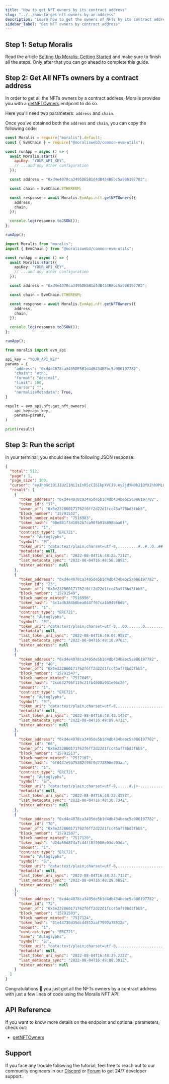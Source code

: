 ```yaml
---
title: "How to get NFT owners by its contract address"
slug: "../../how-to-get-nft-owners-by-an-address"
description: "Learn how to get the owners of NFTs by its contract address using the Moralis NFT API."
sidebar_label: "Get NFT owners by contract address"
---
```


## Step 1: Setup Moralis

Read the article [Setting Up Moralis: Getting Started](/web3-data-api/evm/get-your-api-key) and make sure to finish all the steps. Only after that you can go ahead to complete this guide.

## Step 2: Get All NFTs owners by a contract address

In order to get all the NFTs owners by a contract address, Moralis provides you with a [getNFTOwners](/web3-data-api/evm/reference/get-nft-owners) endpoint to do so.

Here you'll need two parameters: `address` and `chain`.

Once you've obtained both the `address` and `chain`, you can copy the following code:


<Tabs groupId="programming-language">
  <TabItem value="javascript" label="index.js (JavaScript)" default>

```javascript index.js
const Moralis = require("moralis").default;
const { EvmChain } = require("@moralisweb3/common-evm-utils");

const runApp = async () => {
  await Moralis.start({
    apiKey: "YOUR_API_KEY",
    // ...and any other configuration
  });

  const address = "0xd4e4078ca3495DE5B1d4dB434BEbc5a986197782";

  const chain = EvmChain.ETHEREUM;

  const response = await Moralis.EvmApi.nft.getNFTOwners({
    address,
    chain,
  });

  console.log(response.toJSON());
};

runApp();
```

</TabItem>
<TabItem value="typescript" label="index.ts (TypeScript)">

```typescript index.ts
import Moralis from "moralis";
import { EvmChain } from "@moralisweb3/common-evm-utils";

const runApp = async () => {
  await Moralis.start({
    apiKey: "YOUR_API_KEY",
    // ...and any other configuration
  });

  const address = "0xd4e4078ca3495DE5B1d4dB434BEbc5a986197782";

  const chain = EvmChain.ETHEREUM;

  const response = await Moralis.EvmApi.nft.getNFTOwners({
    address,
    chain,
  });

  console.log(response.toJSON());
};

runApp();
```

</TabItem>
<TabItem value="python" label="index.py (Python)">

```python index.py
from moralis import evm_api

api_key = "YOUR_API_KEY"
params = {
    "address": "0xd4e4078ca3495DE5B1d4dB434BEbc5a986197782",
    "chain": "eth",
    "format": "decimal",
    "limit": 100,
    "cursor": "",
    "normalizeMetadata": True,
}

result = evm_api.nft.get_nft_owners(
    api_key=api_key,
    params=params,
)

print(result)
```

</TabItem>
</Tabs>

## Step 3: Run the script


<RunTheScript />

In your terminal, you should see the following JSON response:

```json
{
  "total": 512,
  "page": 1,
  "page_size": 100,
  "cursor": "eyJhbGciOiJIUzI1NiIsInR5cCI6IkpXVCJ9.eyJjdXN0b21QYXJhbXMiOnsidG9rZW5BZGRyZXNzIjoiMHhkNGU0MDc4Y2EzNDk1ZGU1YjFkNGRiNDM0YmViYzVhOTg2MTk3NzgyIn0sImtleXMiOlsiMTY1MzUxNDU1OS4yNDIiXSwid2hlcmUiOnsidG9rZW5fYWRkcmVzcyI6IjB4ZDRlNDA3OGNhMzQ5NWRlNWIxZDRkYjQzNGJlYmM1YTk4NjE5Nzc4MiJ9LCJsaW1pdCI6MTAwLCJvZmZzZXQiOjAsIm9yZGVyIjpbXSwidG90YWwiOjUxMiwicGFnZSI6MSwidGFpbE9mZnNldCI6MSwiaWF0IjoxNjY2ODAzNDg2fQ.i2E2SDeatbnmmxe3Qbhh86jd_aWypQKs8Svpr5disZ4",
  "result": [
    {
      "token_address": "0xd4e4078ca3495de5b1d4db434bebc5a986197782",
      "token_id": "17",
      "owner_of": "0x8e232860171762f6ff2d22d1fcc45af78bd3fbb5",
      "block_number": "15791552",
      "block_number_minted": "7516983",
      "token_hash": "98e881f3d1052b7ca90fb91b898baa0f",
      "amount": "1",
      "contract_type": "ERC721",
      "name": "Autoglyphs",
      "symbol": "☵",
      "token_uri": "data:text/plain;charset=utf-8,.........#..#..O..##..#..O..##.OO.##..O..#..##..O..#..#.........%0A.......#...............O...#...##...#...O...............#.......%0A.......O#.................O#........#O.................#O.......%0A.........#O..........#........O..O........#..........O#.........%0A.......................#..OO...OO...OO..#.......................%0A..........#...#................##................#...#..........%0A........O#.....#.......O#..............#O.......#.....#O........%0A.#O........#O....#.........#........#.........#....O#........O#.%0A..#...O......O......#......#...OO...#......#......O......O...#..%0A#..#..#..#..O.#..#..#..#..O.#O.##.O#.O..#..#..#..#.O..#..#..#..#%0A...O.#..............#......O........O......#..............#.O...%0A.......#.........#............................#.........#.......%0A#......O.O...........O........O..O........O...........O.O......#%0A........O....O........#....O........O....#........O....O........%0A.....#...#.............#...#........#...#.............#...#.....%0AO.....#........#....O...O.....#..#.....O...O....#........#.....O%0A...................OOO.....OO......OO.....OOO...................%0A.......#.#.#........O....#............#....O........#.#.#.......%0A#..............................................................#%0A#...............O........O.O........O.O........O...............#%0A........###....OOO.........###....###.........OOO....###........%0A...#........O...O....#..#.....O..O.....#..#....O...O........#...%0A#............#.............O........O.............#............#%0A.O..#.O..#....#..................................#....#..O.#..O.%0A......#........O.....#..O.....#..#.....O..#.....O........#......%0AO................#.O.....#.O........O.#.....O.#................O%0A..O.O....O.................#.O....O.#.................O....O.O..%0A.##.O..##.O..O#.O..O#.O..O#.O#.OO.#O.#O..O.#O..O.#O..O.##..O.##.%0A#........#......O...#......O...##...O......#...O......#........#%0A#........O..........#.....O#........#O.....#..........O........#%0A...O........O..#.....O..#.....O..O.....#..O.....#..O........O...%0AO#..O#..O#.................O#..OO..#O.................#O..#O..#O%0AO#..O#..O#.................O#..OO..#O.................#O..#O..#O%0A...O........O..#.....O..#.....O..O.....#..O.....#..O........O...%0A#........O..........#.....O#........#O.....#..........O........#%0A#........#......O...#......O...##...O......#...O......#........#%0A.##.O..##.O..O#.O..O#.O..O#.O#.OO.#O.#O..O.#O..O.#O..O.##..O.##.%0A..O.O....O.................#.O....O.#.................O....O.O..%0AO................#.O.....#.O........O.#.....O.#................O%0A......#........O.....#..O.....#..#.....O..#.....O........#......%0A.O..#.O..#....#..................................#....#..O.#..O.%0A#............#.............O........O.............#............#%0A...#........O...O....#..#.....O..O.....#..#....O...O........#...%0A........###....OOO.........###....###.........OOO....###........%0A#...............O........O.O........O.O........O...............#%0A#..............................................................#%0A.......#.#.#........O....#............#....O........#.#.#.......%0A...................OOO.....OO......OO.....OOO...................%0AO.....#........#....O...O.....#..#.....O...O....#........#.....O%0A.....#...#.............#...#........#...#.............#...#.....%0A........O....O........#....O........O....#........O....O........%0A#......O.O...........O........O..O........O...........O.O......#%0A.......#.........#............................#.........#.......%0A...O.#..............#......O........O......#..............#.O...%0A#..#..#..#..O.#..#..#..#..O.#O.##.O#.O..#..#..#..#.O..#..#..#..#%0A..#...O......O......#......#...OO...#......#......O......O...#..%0A.#O........#O....#.........#........#.........#....O#........O#.%0A........O#.....#.......O#..............#O.......#.....#O........%0A..........#...#................##................#...#..........%0A.......................#..OO...OO...OO..#.......................%0A.........#O..........#........O..O........#..........O#.........%0A.......O#.................O#........#O.................#O.......%0A.......#...............O...#...##...#...O...............#.......%0A.........#..#..O..##..#..O..##.OO.##..O..#..##..O..#..#.........%0A",
      "metadata": null,
      "last_token_uri_sync": "2022-08-04T16:48:25.721Z",
      "last_metadata_sync": "2022-08-04T16:48:58.389Z",
      "minter_address": null
    },
    {
      "token_address": "0xd4e4078ca3495de5b1d4db434bebc5a986197782",
      "token_id": "23",
      "owner_of": "0x8e232860171762f6ff2d22d1fcc45af78bd3fbb5",
      "block_number": "15791549",
      "block_number_minted": "7516996",
      "token_hash": "3c1ad6384b0bea044ff67ca1b949f6d9",
      "amount": "1",
      "contract_type": "ERC721",
      "name": "Autoglyphs",
      "symbol": "☵",
      "token_uri": "data:text/plain;charset=utf-8,..OO.......O........................................O.......OO..%0A...O......O....O......O..................O......O....O......O...%0AO.........O..........O......O..OO..O......O..........O.........O%0AOO....O..................................................O....OO%0A................................................................%0A......O....O....O....O....O..........O....O....O....O....O......%0A...O.OO........O.........O............O.........O........OO.O...%0A.......OO...O....O....O..................O....O....O...OO.......%0A.......O................................................O.......%0A................................................................%0A.OO........OO........OO........OO........OO........OO........OO.%0AO....O....O....O....O....O....O..O....O....O....O....O....O....O%0A.......O..O..O......O..O..O..........O..O..O......O..O..O.......%0A............O....O...OOO..OOO..OO..OOO..OOO...O....O............%0A..............................O..O..............................%0A.O....O....O.............O....O..O....O.............O....O....O.%0A.....O....................................................O.....%0A.......O.....O....O....OO....O....O....OO....O....O.....O.......%0A.................O............................O.................%0A......................O........OO........O......................%0A...........OO............OO..........OO............OO...........%0A..O..O....O..O...............O....O...............O..O....O..O..%0A.O.....O..O..O.....O........O..OO..O........O.....O..O..O.....O.%0A............OO...O............................O...OO............%0A.................O..........O......O..........O.................%0A......O....O...O....O........O....O........O....O...O....O......%0A.....O......OO......O......OO......OO......O......OO......O.....%0A.............O............O..........O............O.............%0A..O..........O........O.O.O..........O.O.O........O..........O..%0A.................O...O...O...O....O...O...O...O.................%0A...........O..OO...............OO...............OO..O...........%0A..O.......O..O.....O..O.......O..O.......O..O.....O..O.......O..%0A..........O..O.......O........O..O........O.......O..O..........%0A...........OOO..............O..OO..O..............OOO...........%0A.O...O...O............................................O...O...O.%0A..O.O..........O..........O...O..O...O..........O..........O.O..%0AO...........O......O.....O............O.....O......O...........O%0A......O......OO......O......O......O......O......OO......O......%0A....O......O.O....O........O........O........O....O.O......O....%0A.....O...O..........O...O..............O...O..........O...O.....%0A...............OOO.OO......................OO.OOO...............%0A.......O..O..........................................O..O.......%0A..........O..O....O.......O....OO....O.......O....O..O..........%0A...........OO..........OO..............OO..........OO...........%0AO........O........O....O...O........O...O....O........O........O%0AO................O.O.O...O............O...O.O.O................O%0A.......O....O....OO....O................O....OO....O....O.......%0A.....OO.......O........O................O........O.......OO.....%0A......O....O...........O....O......O....O...........O....O......%0A..O......O......O.........O..........O.........O......O......O..%0A.....................O...OO...OOOO...OO...O.....................%0A....O..O.........O..O......O..O..O..O......O..O.........O..O....%0A...............O....O....O....O..O....O....O....O...............%0AO........OO..........OO........OO........OO..........OO........O%0A....O....OO...O....O....O....O....O....O....O....O...OO....O....%0A................................................................%0A..O....O....O....O....O..................O....O....O....O....O..%0A....O.O........OO.........O..........O.........OO........O.O....%0A................O.......O....O....O....O.......O................%0A......O..O..O............O..O......O..O............O..O..O......%0AO..............................................................O%0A.......O......O.............O......O.............O......O.......%0A.............................O....O.............................%0A...O......O.......OO.......O........O.......OO.......O......O...%0A",
      "metadata": null,
      "last_token_uri_sync": "2022-08-04T16:49:04.958Z",
      "last_metadata_sync": "2022-08-04T16:49:10.970Z",
      "minter_address": null
    },
    {
      "token_address": "0xd4e4078ca3495de5b1d4db434bebc5a986197782",
      "token_id": "40",
      "owner_of": "0x8e232860171762f6ff2d22d1fcc45af78bd3fbb5",
      "block_number": "15791547",
      "block_number_minted": "7517045",
      "token_hash": "2cc632796f119c21fb4608a931e96c26",
      "amount": "1",
      "contract_type": "ERC721",
      "name": "Autoglyphs",
      "symbol": "☵",
      "token_uri": "data:text/plain;charset=utf-8,................................................................%0A................................................................%0A......#..#.............#................#.............#..#......%0A.............#....................................#.............%0A..............#.#..............##..............#.#..............%0A........#...........#..........##..........#...........#........%0A..#....................#...#........#...#....................#..%0A........#............#....................#............#........%0A.....#.#.#............................................#.#.#.....%0A..#.....#.....................#..#.....................#.....#..%0A................................................................%0A.............#.#.#............................#.#.#.............%0A...................#........#......#........#...................%0A...#.......#......#..........................#......#.......#...%0A....#......................................................#....%0A...........#........................................#...........%0A....#................#....................#................#....%0A...........#.....#............................#.....#...........%0A.............#......#..#...#.##..##.#...#..#......#.............%0A............#......................................#............%0A.....#............#......#............#......#............#.....%0A.......#........#........#............#........#........#.......%0A................................................................%0A..#...#...........#..........................#...........#...#..%0A...........................#........#...........................%0A....................##....................##....................%0A.............................#....#.............................%0A......#...........#.....#..#........#..#.....#...........#......%0A............#......................................#............%0A..................#.......#..........#.......#..................%0A.........#........#..........................#........#.........%0A....##....................................................##....%0A....##....................................................##....%0A.........#........#..........................#........#.........%0A..................#.......#..........#.......#..................%0A............#......................................#............%0A......#...........#.....#..#........#..#.....#...........#......%0A.............................#....#.............................%0A....................##....................##....................%0A...........................#........#...........................%0A..#...#...........#..........................#...........#...#..%0A................................................................%0A.......#........#........#............#........#........#.......%0A.....#............#......#............#......#............#.....%0A............#......................................#............%0A.............#......#..#...#.##..##.#...#..#......#.............%0A...........#.....#............................#.....#...........%0A....#................#....................#................#....%0A...........#........................................#...........%0A....#......................................................#....%0A...#.......#......#..........................#......#.......#...%0A...................#........#......#........#...................%0A.............#.#.#............................#.#.#.............%0A................................................................%0A..#.....#.....................#..#.....................#.....#..%0A.....#.#.#............................................#.#.#.....%0A........#............#....................#............#........%0A..#....................#...#........#...#....................#..%0A........#...........#..........##..........#...........#........%0A..............#.#..............##..............#.#..............%0A.............#....................................#.............%0A......#..#.............#................#.............#..#......%0A................................................................%0A................................................................%0A",
      "metadata": null,
      "last_token_uri_sync": "2022-08-04T16:48:48.145Z",
      "last_metadata_sync": "2022-08-04T16:49:09.473Z",
      "minter_address": null
    },
    {
      "token_address": "0xd4e4078ca3495de5b1d4db434bebc5a986197782",
      "token_id": "66",
      "owner_of": "0x8e232860171762f6ff2d22d1fcc45af78bd3fbb5",
      "block_number": "15791513",
      "block_number_minted": "7517107",
      "token_hash": "6f0447e9b75382f98f9d773890e393aa",
      "amount": "1",
      "contract_type": "ERC721",
      "name": "Autoglyphs",
      "symbol": "☵",
      "token_uri": "data:text/plain;charset=utf-8,.....#.|+-.............#|+-+........+-+|#.............-+|.#.....%0A.+.....+...+.+...+.+.....+.....--.....+.....+.+...+.+...+.....+.%0A..........+-+###............+-+##+-+............###+-+..........%0A...|..-.|..|..-.|..-....|..+.|....|.+..|....-..|.-..|..|.-..|...%0A.....|....-|....-#...+||....-......-....||+...#-....|-....|.....%0A#...|..#+..#+..-...-...|..#...|..|...#..|...-...-..+#..+#..|...#%0A...-...|..|...#..+...#..-......--......-..#...+..#...|..|...-...%0A|+...#|+.....|+....|+.....|..........|.....+|....+|.....+|#...+|%0A+..|.+....+....#....|....|.+..|..|..+.|....|....#....+....+.|..+%0A-...............###||||-++............++-||||###...............-%0A..+.-.|.+.-.|.|.#.#............++............#.#.|.|.-.+.|.-.+..%0A.+-||#........+-|#|#.........-|##|-.........#|#|-+........#||-+.%0A..+..+....|..-....#..+..+.#..-....-..#.+..+..#....-..|....+..+..%0A.+#....|....-....-#...+#....|......|....#+...#-....-....|....#+.%0A..#-..#+..|+..|+..|...|...-...-..-...-...|...|..+|..+|..+#..-#..%0A..#..-..#..-..+...|..-...#..|..++..|..#...-..|...+..-..#..-..#..%0A...|-....##|......-+....||-..........-||....+-......|##....-|...%0A.+..#.+..#.#.-....-....|.+..#.+..+.#..+.|....-....-.#.#..+.#..+.%0A.........##|##||--.+-++..................++-+.--||##|##.........%0A.+.-.-.|.|.#....+.+.-.|.|..............|.|.-.+.+....#.|.|.-.-.+.%0A.......+||........--##.......+||||+.......##--........||+.......%0A....+.#..|..+..-..+.#.....|..-....-..|.....#.+..-..+..|..#.+....%0A....|....|...+|...+|...+|...+|....|+...|+...|+...|+...|....|....%0A#...||...-...#...|....+...+...-..-...+...+....|...#...-...||...#%0A|..|..-..+..+...|..|..|..-..-..--..-..-..|..|..|...+..+..-..|..|%0A++......|+.....#|+......-......##......-......+|#.....+|......++%0A-....#.|....#.-.-....|.+......+..+......+.|....-.-.#....|.#....-%0A+..+....+..............................................+....+..+%0A..+.-........|.|.#....+.-..............-.+....#.|.|........-.+..%0A..-|.......--.......+-|.......----.......|-+.......--.......|-..%0A..+..|..|..|..-..+..|..-..+..-....-..+..-..|..+..-..|..|..|..+..%0A.-#...-...+#...+....|...-#...-....-...#-...|....+...#+...-...#-.%0A..#+...|...#-...|+...|...#....+..+....#...|...+|...-#...|...+#..%0A....+..+..-........+..+..-..|..++..|..-..+..+........-..+..+....%0A....-+.......--+.......-+..............+-.......+--.......+-....%0A......|.-.|......#.-.+....|.|.|..|.|.|....+.-.#......|.-.|......%0A................................................................%0A.-.-.#......#....-.-....+.|.|......|.|.+....-.-....#......#.-.-.%0A.....+||......+#......-|......-##-......|-......#+......||+.....%0A....+..+..+..-............+..+....+..+............-..+..+..+....%0A#..+....|...|#..-...-|...|...-....-...|...|-...-..#|...|....+..#%0A-+...-+...-+...-+...-....-....+..+....-....-...+-...+-...+-...+-%0A|..-..#....-..+..|..#..|....+..||..+....|..#..|..+..-....#..-..|%0A-.........||........##--................--##........||.........-%0A...........#.+.+..........-.-.+..+.-.-..........+.+.#...........%0A++--.-+||##.##....................................##.##||+-.--++%0A..-.#..+.#.#..+.|....|....-.#..++..#.-....|....|.+..#.#.+..#.-..%0A.+-.....+##.....-|....+-.......||.......-+....|-.....##+.....-+.%0A..#...-.#...-..|...+..-..#...+....+...#..-..+...|..-...#.-...#..%0A..#...#..........+...+...+...-....-...+...+...+..........#...#..%0A..#-....-....|....#+...#-....-....-....-#...+#....|....-....-#..%0A.+..|..|....-..-..#....|..#....--....#..|....#..-..-....|..|..+.%0A.....#|+.........#.#|-+........##........+-|#.#.........+|#.....%0A.+..............#.#.|.-.+...|.-..-.|...+.-.|.#.#..............+.%0A................###..........................###................%0A........-....-.#+.|....|....-......-....|....|.+#.-....-........%0A.....#.....+|....+|.....+|....+||+....|+.....|+....|+.....#.....%0A|+..|......|..#-..+..#+..|..|......|..|..+#..+..-#..|......|..+|%0A#..+...#...#......-...-..+#..+....+..#+..-...-......#...#...+..#%0A|+....|.....|....#......+....-+..+-....+......#....|.....|....+|%0A+....+.......-....-..-.+..-....++....-..+.-..-....-.......+....+%0A-............###---............##............---###............-%0A....+.+...+.+...+.+...+...-..........-...+...+.+...+.+...+.+....%0A..-+|#|...........+.-|-#................#-|-.+...........|#|+-..%0A",
      "metadata": null,
      "last_token_uri_sync": "2022-08-04T16:48:22.457Z",
      "last_metadata_sync": "2022-08-04T16:48:30.734Z",
      "minter_address": null
    },
    {
      "token_address": "0xd4e4078ca3495de5b1d4db434bebc5a986197782",
      "token_id": "70",
      "owner_of": "0x8e232860171762f6ff2d22d1fcc45af78bd3fbb5",
      "block_number": "15791507",
      "block_number_minted": "7517120",
      "token_hash": "d24a56d874a7c44ff8f5986e53dc93da",
      "amount": "1",
      "contract_type": "ERC721",
      "name": "Autoglyphs",
      "symbol": "☵",
      "token_uri": "data:text/plain;charset=utf-8,...................../....................\\.....................%0A.............\\\\../..........\\../\\../..........\\..//.............%0A..\\./..\\....\\....\\............................/..../..../..\\./..%0A......................./..../......\\....\\.......................%0A../...\\...\\.............\\...\\....../.../............./.../...\\..%0A......\\...\\.../../............................\\..\\.../.../......%0A....\\\\....\\\\....\\\\..../\\..../\\..../\\..../\\....//....//....//....%0A..\\......./......./...\\......./..\\......./...\\.......\\......./..%0A.........././.\\./..............................\\./.\\.\\..........%0A........../..........................................\\..........%0A....\\\\\\///...........//..................\\\\...........\\\\\\///....%0A......\\....../......./..\\............../..\\.......\\....../......%0A..\\...../..........\\.....\\...../\\...../...../..........\\...../..%0A.\\........./.../.../........./....\\.........\\...\\...\\........./.%0A.\\.../..\\.................\\.../..\\.../................./..\\.../.%0A............./.....\\/.....\\........../.....\\/.....\\.............%0A......\\./.........././..\\.\\.........././..\\.\\..........\\./......%0A./\\../\\............../\\...\\........../.../\\............../\\../\\.%0A......./................................................\\.......%0A............\\/.\\/............/....\\............\\/.\\/............%0A.............../....\\....\\............/..../....\\...............%0A/.........//....//....//....//....\\\\....\\\\....\\\\....\\\\.........\\%0A....../\\../......\\.../........./\\.........\\.../......\\../\\......%0A.../..\\............../..\\............../..\\............../..\\...%0A....\\......\\....\\......\\..../......\\..../....../..../....../....%0A............\\.......\\..../..../..\\....\\..../......./............%0A..............\\\\\\\\............................////..............%0A................................................................%0A.\\./\\./............../../..............\\..\\..............\\./\\./.%0A......\\....../....././....................\\.\\.....\\....../......%0A......./....../........../.....\\/.....\\..........\\......\\.......%0A./........../........./.......\\../.......\\.........\\..........\\.%0A.\\..........\\.........\\......./..\\......./........./........../.%0A.......\\......\\..........\\...../\\...../........../....../.......%0A....../......\\.....\\.\\...................././...../......\\......%0A./.\\/.\\..............\\..\\............../../............../.\\/.\\.%0A................................................................%0A..............////............................\\\\\\\\..............%0A............/......./....\\....\\../..../....\\.......\\............%0A..../....../..../....../....\\....../....\\......\\....\\......\\....%0A...\\../..............\\../..............\\../..............\\../...%0A......\\/..\\....../...\\.........\\/........./...\\....../..\\/......%0A\\.........\\\\....\\\\....\\\\....\\\\....//....//....//....//........./%0A...............\\..../..../............\\....\\..../...............%0A............/\\./\\............\\..../............/\\./\\............%0A.......\\................................................/.......%0A.\\/..\\/..............\\/.../..........\\...\\/..............\\/..\\/.%0A....../.\\..........\\.\\.././..........\\.\\.././........../.\\......%0A.............\\...../\\...../..........\\...../\\...../.............%0A./...\\../................./...\\../...\\.................\\../...\\.%0A./.........\\...\\...\\.........\\..../........./.../.../.........\\.%0A../.....\\........../...../.....\\/.....\\.....\\........../.....\\..%0A....../......\\.......\\../..............\\../......./......\\......%0A....///\\\\\\...........\\\\..................//...........///\\\\\\....%0A..........\\........................................../..........%0A..........\\.\\./.\\............................../.\\././..........%0A../.......\\.......\\.../.......\\../.......\\.../......./.......\\..%0A....//....//....//....\\/....\\/....\\/....\\/....\\\\....\\\\....\\\\....%0A....../.../...\\..\\............................/../...\\...\\......%0A..\\.../.../............./.../......\\...\\.............\\...\\.../..%0A.......................\\....\\....../..../.......................%0A../.\\../..../..../............................\\....\\....\\../.\\..%0A.............//..\\........../..\\/..\\........../..\\\\.............%0A.....................\\..................../.....................%0A",
      "metadata": null,
      "last_token_uri_sync": "2022-08-04T16:48:23.713Z",
      "last_metadata_sync": "2022-08-04T16:48:29.685Z",
      "minter_address": null
    },
    {
      "token_address": "0xd4e4078ca3495de5b1d4db434bebc5a986197782",
      "token_id": "72",
      "owner_of": "0x8e232860171762f6ff2d22d1fcc45af78bd3fbb5",
      "block_number": "15791503",
      "block_number_minted": "7517124",
      "token_hash": "31e44730d35dcd4512aaf7992a78512d",
      "amount": "1",
      "contract_type": "ERC721",
      "name": "Autoglyphs",
      "symbol": "☵",
      "token_uri": "data:text/plain;charset=utf-8,.........................||||-||||-||||.........................%0A.O-.....-...|.....|...O.-...O.-..-.O...-.O...|.....|...-.....-O.%0A.-.|-O|.O.....-.|..........-.O....O.-..........|.-.....O.|O-|.-.%0A..|....O..O...|.-..|..O...-....||....-...O..|..-.|...O..O....|..%0A..-............O...|O..-O...|O....O|...O-..O|...O............-..%0A..O....O....OO..O.O...O|...O|......|O...|O...O.O..OO....O....O..%0A..|....|....-..|....|....-..O.-..-.O..-....|....|..-....|....|..%0A...O.O|.|.O...........O..-.|.|-..-|.|.-..O...........O.|.|O.O...%0A.-O....|.-...O.|....-O....|.-......-.|....O-....|.O...-.|....O-.%0A........-|O......O.........--|O..O|--.........O......O|-........%0A...O...O.O|.|-..............O.O||O.O..............-|.|O.O...O...%0A.....................O...O...O....O...O...O.....................%0A.|...O-...|.|...O-...|.-...O-......-O...-.|...-O...|.|...-O...|.%0A.....O..O.-..|.........O.-..-O.||.O-..-.O.........|..-.O..O.....%0A..-|...............|O....-|-|......|-|-....O|...............|-..%0A....O.|.|........O.O.|-.......O..O.......-|.O.O........|.|.O....%0A..|-.O......O......O|......-.O|..|O.-......|O......O......O.-|..%0A.........O..-..O..-..O.........OO.........O..-..O..-..O.........%0A.|...O...........-...|..-O..|O....O|..O-..|...-...........O...|.%0A...||.........|OO.....-...O|........|O...-.....OO|.........||...%0A....O.|.-.....O.|....O.|..-....OO....-..|.O....|.O.....-.|.O....%0A........O..O|..|.O|.O|.O--.|-.|..|.-|.--O.|O.|O.|..|O..O........%0A.O.O.O.O.......-...-......|.-.|..|.-.|......-...-.......O.O.O.O.%0A....-|......-O......|O.....-|......|-.....O|......O-......|-....%0A.-..O.............-..-..|..O........O..|..-..-.............O..-.%0A|.....--...O.--...O..-...|............|...-..O...--.O...--.....|%0A|..-....|.....|....O-.|....O-......-O....|.-O....|.....|....-..|%0A|.-..O.|.-..O.-.-..|.|.-O.O.|..OO..|.O.O-.|.|..-.-.O..-.|.O..-.|%0A|O..||O.--O.--|...|..--|..-|...--...|-..|--..|...|--.O--.O||..O|%0A-.O.O..|.|.O.O..O.O..........................O.O..O.O.|.|..O.O.-%0A|-....--.OO....O|....||.......OOOO.......||....|O....OO.--....-|%0A|..|......|..|...O..O......O-.O--O.-O......O..O...|..|......|..|%0A|..|......|..|...O..O......O-.O--O.-O......O..O...|..|......|..|%0A|-....--.OO....O|....||.......OOOO.......||....|O....OO.--....-|%0A-.O.O..|.|.O.O..O.O..........................O.O..O.O.|.|..O.O.-%0A|O..||O.--O.--|...|..--|..-|...--...|-..|--..|...|--.O--.O||..O|%0A|.-..O.|.-..O.-.-..|.|.-O.O.|..OO..|.O.O-.|.|..-.-.O..-.|.O..-.|%0A|..-....|.....|....O-.|....O-......-O....|.-O....|.....|....-..|%0A|.....--...O.--...O..-...|............|...-..O...--.O...--.....|%0A.-..O.............-..-..|..O........O..|..-..-.............O..-.%0A....-|......-O......|O.....-|......|-.....O|......O-......|-....%0A.O.O.O.O.......-...-......|.-.|..|.-.|......-...-.......O.O.O.O.%0A........O..O|..|.O|.O|.O--.|-.|..|.-|.--O.|O.|O.|..|O..O........%0A....O.|.-.....O.|....O.|..-....OO....-..|.O....|.O.....-.|.O....%0A...||.........|OO.....-...O|........|O...-.....OO|.........||...%0A.|...O...........-...|..-O..|O....O|..O-..|...-...........O...|.%0A.........O..-..O..-..O.........OO.........O..-..O..-..O.........%0A..|-.O......O......O|......-.O|..|O.-......|O......O......O.-|..%0A....O.|.|........O.O.|-.......O..O.......-|.O.O........|.|.O....%0A..-|...............|O....-|-|......|-|-....O|...............|-..%0A.....O..O.-..|.........O.-..-O.||.O-..-.O.........|..-.O..O.....%0A.|...O-...|.|...O-...|.-...O-......-O...-.|...-O...|.|...-O...|.%0A.....................O...O...O....O...O...O.....................%0A...O...O.O|.|-..............O.O||O.O..............-|.|O.O...O...%0A........-|O......O.........--|O..O|--.........O......O|-........%0A.-O....|.-...O.|....-O....|.-......-.|....O-....|.O...-.|....O-.%0A...O.O|.|.O...........O..-.|.|-..-|.|.-..O...........O.|.|O.O...%0A..|....|....-..|....|....-..O.-..-.O..-....|....|..-....|....|..%0A..O....O....OO..O.O...O|...O|......|O...|O...O.O..OO....O....O..%0A..-............O...|O..-O...|O....O|...O-..O|...O............-..%0A..|....O..O...|.-..|..O...-....||....-...O..|..-.|...O..O....|..%0A.-.|-O|.O.....-.|..........-.O....O.-..........|.-.....O.|O-|.-.%0A.O-.....-...|.....|...O.-...O.-..-.O...-.O...|.....|...-.....-O.%0A.........................||||-||||-||||.........................%0A",
      "metadata": null,
      "last_token_uri_sync": "2022-08-04T16:48:39.222Z",
      "last_metadata_sync": "2022-08-04T16:49:08.301Z",
      "minter_address": null
    }
  ]
}
```

Congratulations 🥳 you just got all the NFTs owners by a contract address with just a few lines of code using the Moralis NFT API!

## API Reference

If you want to know more details on the endpoint and optional parameters, check out:

<ul>
  <li><a href="/web3-data-api/evm/reference/get-nft-owners">getNFTOwners</a></li>
</ul>

## Support

If you face any trouble following the tutorial, feel free to reach out to our community engineers in our [Discord](https://moralis.io/discord) or [Forum](https://forum.moralis.io) to get 24/7 developer support.
